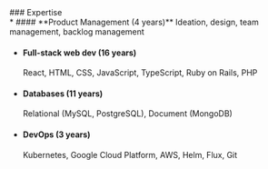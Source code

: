 
<ResumeSectionHeader>
  ### Expertise
</ResumeSectionHeader>

<div className="pr-4 text-sm">
  * #### **Product Management <span>(4 years)</span>**
    Ideation, design, team management, backlog management

  * #### **Full-stack web dev <span>(16 years)</span>**
    React, HTML, CSS, JavaScript, TypeScript, Ruby on Rails, PHP

  * #### **Databases <span>(11 years)</span>**
    Relational (MySQL, PostgreSQL), Document (MongoDB)

  * #### **DevOps <span>(3 years)</span>**
    Kubernetes, Google Cloud Platform, AWS, Helm, Flux, Git
</div>
